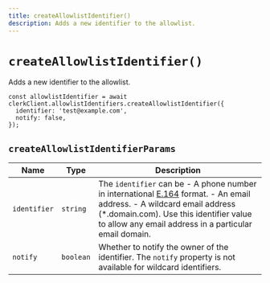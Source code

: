 ```yaml
---
title: createAllowlistIdentifier()
description: Adds a new identifier to the allowlist.
---
```


# `createAllowlistIdentifier()`

Adds a new identifier to the allowlist.

```tsx
const allowlistIdentifier = await clerkClient.allowlistIdentifiers.createAllowlistIdentifier({
  identifier: 'test@example.com',
  notify: false,
});
```

## `createAllowlistIdentifierParams`

| Name | Type | Description |
| --- | --- | --- |
| `identifier` | `string` | The `identifier` can be - A phone number in international [E.164](https://en.wikipedia.org/wiki/E.164) format. - An email address. - A wildcard email address (*.domain.com). Use this identifier value to allow any email address in a particular email domain. |
| `notify` | `boolean` | Whether to notify the owner of the identifier. The `notify` property is not available for wildcard identifiers. |